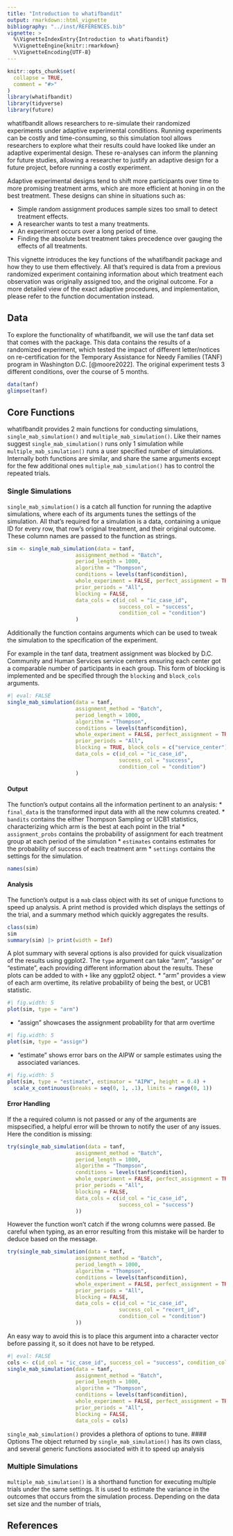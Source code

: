 ```yaml
---
title: "Introduction to whatifbandit"
output: rmarkdown::html_vignette
bibliography: "../inst/REFERENCES.bib"
vignette: >
  %\VignetteIndexEntry{Introduction to whatifbandit}
  %\VignetteEngine{knitr::rmarkdown}
  %\VignetteEncoding{UTF-8}
---
```


```r
knitr::opts_chunk$set(
  collapse = TRUE,
  comment = "#>"
)
library(whatifbandit)
library(tidyverse)
library(future)
```

whatifbandit allows researchers to re-simulate their randomized experiments under adaptive experimental conditions. Running experiments can be costly and time-consuming, so this simulation tool allows researchers to explore what their results could have looked like under an adaptive experimental design. These re-analyses can inform the planning for future studies, allowing a researcher to justify an adaptive design for a future project, before running a costly experiment.

Adaptive experimental designs tend to shift more participants over time to more promising treatment arms, which are more efficient at honing in on the best treatment. These designs can shine in situations such as:

* Simple random assignment produces sample sizes too small to detect treatment effects.
* A researcher wants to test a many treatments.
* An experiment occurs over a long period of time.
* Finding the absolute best treatment takes precedence over gauging the effects of all treatments.

This vignette introduces the key functions of the whatifbandit package and how they to use them effectively. All that's required is data from a previous randomized experiment containing information about which treatment each observation was originally assigned too, and the original outcome. For a more detailed view of the exact adaptive procedures, and implementation, please refer to the function documentation instead.

## Data

To explore the functionality of whatifbandit, we will use the tanf data set that
comes with the package. This data contains the results of a randomized experiment, which tested the impact
of different letter/notices on re-certification for the Temporary Assistance for Needy Families (TANF) program in Washington D.C. [@moore2022]. The original experiment tests 3 different conditions, over the course
of 5 months.
```r
data(tanf)
glimpse(tanf)
```
## Core Functions

whatifbandit provides 2 main functions for conducting simulations, `single_mab_simulation()` and
`multiple_mab_simulation()`. Like their names suggest `single_mab_simulation()` runs only 1 simulation
while `multiple_mab_simulation()` runs a user specified number of simulations. Internally both functions are similar, and share the same arguments except for the few additional ones `multiple_mab_simulation()` has to control the repeated trials. 

### Single Simulations
`single_mab_simulation()` is a catch all function for running the adaptive simulations, where each of its arguments tunes the settings of the simulation. All that's required for a simulation is a data, containing a unique ID for every row, that row's original treatment, and their original outcome. These column names are passed to the function as strings.
```r
sim <- single_mab_simulation(data = tanf,
                      assignment_method = "Batch",
                      period_length = 1000,
                      algorithm = "Thompson",
                      conditions = levels(tanf$condition),
                      whole_experiment = FALSE, perfect_assignment = TRUE,
                      prior_periods = "All",
                      blocking = FALSE, 
                      data_cols = c(id_col = "ic_case_id",
                                    success_col = "success",
                                    condition_col = "condition")
                      )
```
Additionally the function contains arguments which can be used to tweak the simulation to the specification of the experiment. 

For example in the tanf data, treatment assignment was blocked by D.C. Community and Human Services service centers ensuring each center got a comparable number of participants in each group. This form of blocking is implemented and be specified through the `blocking` and `block_cols` arguments.
```r
#| eval: FALSE
single_mab_simulation(data = tanf,
                      assignment_method = "Batch",
                      period_length = 1000,
                      algorithm = "Thompson",
                      conditions = levels(tanf$condition),
                      whole_experiment = FALSE, perfect_assignment = TRUE,
                      prior_periods = "All",
                      blocking = TRUE, block_cols = c("service_center"),
                      data_cols = c(id_col = "ic_case_id",
                                    success_col = "success",
                                    condition_col = "condition")
                      )
```



#### Output
The function's output contains all the information pertinent to an analysis:
* `final_data` is the transformed input data with all the new columns created.
* `bandits` contains the either Thompson Sampling or UCB1 statistics, characterizing which arm is 
the best at each point in the trial
* `assignment_probs` contains the probability of assignment for each treatment group at each period of the simulation
* `estimates` contains estimates for the probability of success of each treatment arm
* `settings` contains the settings for the simulation.
```r
names(sim)
```


#### Analysis
The function's output is a `mab` class object with its set of unique functions to speed up analysis. A print method is provided which displays the settings of the trial, and a summary method which quickly aggregates the results.

```r
class(sim)
sim
summary(sim) |> print(width = Inf)
```
A plot summary with several options is also provided for quick visualization of the results using ggplot2. The `type` argument can take "arm", "assign" or "estimate", each providing different information about the results. These plots can be added to with `+` like any ggplot2 object.
* "arm" provides a view of each arm overtime, its relative probability of being the best, or UCB1 statistic. 
```r
#| fig.width: 5
plot(sim, type = "arm")
```

* "assign" showcases the assignment probability for that arm overtime
```r
#| fig.width: 5
plot(sim, type = "assign")
```

* "estimate" shows error bars on the AIPW or sample estimates using the associated variances.
```r
#| fig.width: 5
plot(sim, type = "estimate", estimator = "AIPW", height = 0.4) + 
  scale_x_continuous(breaks = seq(0, 1, .1), limits = range(0, 1))
```

#### Error Handling
If the a required column is not passed or any of the arguments are mispsecified, a helpful error will be thrown to notify the user of any issues. Here the condition is missing:
```r
try(single_mab_simulation(data = tanf,
                      assignment_method = "Batch",
                      period_length = 1000,
                      algorithm = "Thompson",
                      conditions = levels(tanf$condition),
                      whole_experiment = FALSE, perfect_assignment = TRUE,
                      prior_periods = "All",
                      blocking = FALSE, 
                      data_cols = c(id_col = "ic_case_id",
                                    success_col = "success")
                      ))
```
However the function won't catch if the wrong columns were passed. Be careful when typing, as an error resulting from this mistake will be harder to deduce based on the message.
```r
try(single_mab_simulation(data = tanf,
                      assignment_method = "Batch",
                      period_length = 1000,
                      algorithm = "Thompson",
                      conditions = levels(tanf$condition),
                      whole_experiment = FALSE, perfect_assignment = TRUE,
                      prior_periods = "All",
                      blocking = FALSE, 
                      data_cols = c(id_col = "ic_case_id",
                                    success_col = "recert_id",
                                    condition_col = "condition")
                      ))
```
An easy way to avoid this is to place this argument into a character vector before passing it, so it does not have to be retyped.
```r
#| eval: FALSE
cols <- c(id_col = "ic_case_id", success_col = "success", condition_col = "condition")
single_mab_simulation(data = tanf,
                      assignment_method = "Batch",
                      period_length = 1000,
                      algorithm = "Thompson",
                      conditions = levels(tanf$condition),
                      whole_experiment = FALSE, perfect_assignment = TRUE,
                      prior_periods = "All",
                      blocking = FALSE, 
                      data_cols = cols)

```
`single_mab_simulation()` provides a plethora of options to tune.
#### Options
The object returned by `single_mab_simulation()` has its own class, and several generic functions associated with it to speed up analysis




### Multiple Simulations
`multiple_mab_simulation()` is a shorthand function for executing multiple trials under the same settings. It is used to estimate the variance in the outcomes that occurs from the simulation process. Depending on the data set size and the number of trials, 




## References {.appendix}